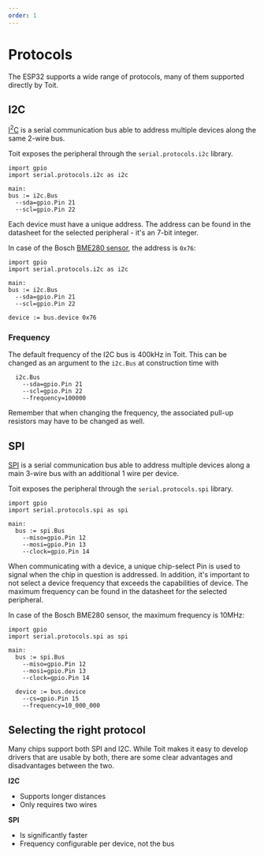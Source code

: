 ```yaml
---
order: 1
---
```


# Protocols

The ESP32 supports a wide range of protocols, many of them supported directly by Toit.

## I2C

[I<sup>2</sup>C](https://en.wikipedia.org/wiki/I%C2%B2C) is a serial communication bus able to address multiple devices along the same 2-wire bus.

Toit exposes the peripheral through the `serial.protocols.i2c` library.

```
import gpio
import serial.protocols.i2c as i2c

main:
bus := i2c.Bus
  --sda=gpio.Pin 21
  --scl=gpio.Pin 22
```

Each device must have a unique address. The address can be found in the datasheet for the selected peripheral - it's an 7-bit integer.

In case of the Bosch [BME280 sensor](https://cdn.sparkfun.com/assets/e/7/3/b/1/BME280_Datasheet.pdf), the address is `0x76`:

<!-- RESET CODE -->
```
import gpio
import serial.protocols.i2c as i2c

main:
bus := i2c.Bus
  --sda=gpio.Pin 21
  --scl=gpio.Pin 22

device := bus.device 0x76
```

### Frequency

The default frequency of the I2C bus is 400kHz in Toit. This can be changed as an argument to the `i2c.Bus` at construction time with

```
  i2c.Bus
    --sda=gpio.Pin 21
    --scl=gpio.Pin 22
    --frequency=100000
```

Remember that when changing the frequency, the associated pull-up resistors may have to be changed as well.

## SPI

[SPI](https://en.wikipedia.org/wiki/Serial_Peripheral_Interface) is a serial communication bus able to address multiple devices along a main 3-wire bus with an additional 1 wire per device.

Toit exposes the peripheral through the `serial.protocols.spi` library.

<!-- RESET CODE -->
<!-- ANALYZE CODE -->
```
import gpio
import serial.protocols.spi as spi

main:
  bus := spi.Bus
    --miso=gpio.Pin 12
    --mosi=gpio.Pin 13
    --clock=gpio.Pin 14
```

When communicating with a device, a unique chip-select Pin is used to signal when the chip in question is addressed. In addition, it's important to not select a device frequency that exceeds the capabilities of device. The maximum frequency can be found in the datasheet for the selected peripheral.

In case of the Bosch BME280 sensor, the maximum frequency is 10MHz:

<!-- RESET CODE -->
<!-- ANALYZE CODE -->
```
import gpio
import serial.protocols.spi as spi

main:
  bus := spi.Bus
    --miso=gpio.Pin 12
    --mosi=gpio.Pin 13
    --clock=gpio.Pin 14

  device := bus.device
    --cs=gpio.Pin 15
    --frequency=10_000_000
```

## Selecting the right protocol

Many chips support both SPI and I2C. While Toit makes it easy to develop drivers that are usable by both, there are some clear advantages and disadvantages between the two.

**I2C**

- Supports longer distances
- Only requires two wires

**SPI**

- Is significantly faster
- Frequency configurable per device, not the bus
